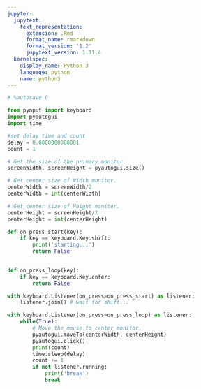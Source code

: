 ```yaml
---
jupyter:
  jupytext:
    text_representation:
      extension: .Rmd
      format_name: rmarkdown
      format_version: '1.2'
      jupytext_version: 1.11.4
  kernelspec:
    display_name: Python 3
    language: python
    name: python3
---
```


```python
# %autosave 0
```

```python
from pynput import keyboard
import pyautogui
import time
```

```python
#set delay time and count
delay = 0.0000000000001
count = 1

# Get the size of the primary monitor.
screenWidth, screenHeight = pyautogui.size() 

# Get center size of Width monitor.
centerWidth = screenWidth/2
centerWidth = int(centerWidth)

# Get center size of Height monitor.
centerHeight = screenHeight/2
centerHeight = int(centerHeight)

def on_press_start(key):
    if key == keyboard.Key.shift:
        print('starting...')
        return False
    

def on_press_loop(key):
    if key == keyboard.Key.enter:
        return False

with keyboard.Listener(on_press=on_press_start) as listener:
    listener.join() # wait for shift...

with keyboard.Listener(on_press=on_press_loop) as listener:
    while(True):
        # Move the mouse to center monitor.
        pyautogui.moveTo(centerWidth, centerHeight)
        pyautogui.click()
        print(count)
        time.sleep(delay)
        count += 1
        if not listener.running:
            print('break')
            break
```

```python

```
